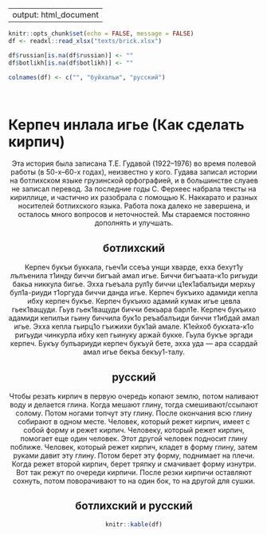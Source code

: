 
---
output: html_document
---

```r
knitr::opts_chunk$set(echo = FALSE, message = FALSE)
df <- readxl::read_xlsx("texts/brick.xlsx")

df$russian[is.na(df$russian)] <- ""
df$botlikh[is.na(df$botlikh)] <- ""

colnames(df) <- c("", "буйхалъи", "русский")

```

<br>

# Керпеч инлала игье (Как сделать кирпич) {.tabset}

<div style="max-width:650px;text-align:center">

Эта история была записана Т.Е. Гудавой (1922--1976) во время полевой работы (в 50-х--60-х годах), неизвестно у кого. Гудава записал истории на ботлихском языке грузинской орфографией, и в большинстве слуаев не записал перевод. За последние годы С. Ферхеес набрала тексты на кириллице, и частично их разобрала с помощью К. Наккарато и разных носителей ботлихского языка. Работа пока далеко не завершена, и осталось много вопросов и неточностей. Мы стараемся постоянно дополнять и улучшать.

## ботлихский

Керпеч букъи буккала, гьеч1и ссеъа унщи хварде, ехха бехут1у лълъенила т1инду биччи бигъай амал игье.
Биччи бигъаата-к1о ригьуди бакьа никкула бигье.
Эхха гьеъала рул1у биччи ц1ек1абалъиди мерхьу бул1а-риуди т1оргуда биччи данда игье.
Керпеч букъихо адамиди кепла ибху керпеч букъе.
Керпеч букъихо адамий кумак игье цевла гьек1ващуди.
Гьув гьек1ващуди биччи бекьара барл1е.
Керпеч букъихо адамиди кепилъи гьину биччила бук1о реъабалъиди биччи т1ибдай амал игье.
Эхха кепла гьирц1о гъижихи бук1ай амале. 
К1ейхоб букхата-к1о ригьуди чинкурла ибху кеп гьинуку аржай букке.
Гьула букъе эргади керпеч. 
Букъу булъариуди керпеч букъуй бете, эхха уда — ара ссардай амал игье бекъа бекъу1-талу.

## русский

Чтобы резать кирпич в первую очередь копают землю, потом наливают воду и делается глина.
Когда мешают глину, тогда смешивают/ссыпают солому.
Потом ногами топчут эту глину. После окончания всю глину собирают в одном месте.
Человек, который режет кирпич, имеет с собой форму и режет кирпич.
Человеку, который режет кирпич, помогает еще один человек.
Этот другой человек подносит глину поближе.
Человек, который режет кирпич, кладет в форму глину, затем руками давит эту глину.
Потом берет эту форму, поднимает на плечи.
Когда режет второй кирпич, берет тряпку и смачивает форму изнутри.
Вот так режут по очереди кирпичи.
После резки кирпичи оставляют сохнуть, потом поворачивают то на один бок, то на другой для сушки.

## ботлихский и русский

```r
knitr::kable(df)
```

<br>
